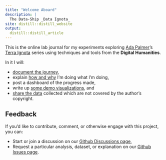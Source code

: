 ```yaml
---
title: "Welcome Aboard"
description: |
  The Data-Ship _Data Ignota_
site: distill::distill_website
output:
  distill::distill_article
---
```


This is the online lab journal for my experiments exploring [Ada Palmer](https://www.adapalmer.com/)'s [Terra Ignota](https://www.adapalmer.com/series/terra-ignota/) series using techniques and tools from the __Digital Humanities__. 

In it I will:

- [document the journey](devlog.html),
- explain [how and why](about.html) I'm doing what I'm doing,
- post a dashboard of the progress made,
- write up [some demo visualizations](viz.html), and 
- [share the data](tei.html) collected which are not covered by the author's copyright.

## Feedback

If you'd like to contribute, comment, or otherwise engage with this project, you can:

 - Start or join a discussion on our [Github Discussions page](https://github.com/syvwlch/Data-Ignota/discussions),
 - Request a particular analysis, dataset, or explanation on our [Github Issues page](https://github.com/syvwlch/Data-Ignota/issues).

